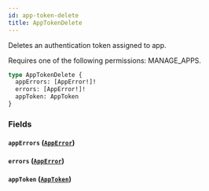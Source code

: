 ```yaml
---
id: app-token-delete
title: AppTokenDelete
---
```



Deletes an authentication token assigned to app. 

Requires one of the following permissions: MANAGE_APPS.

```graphql
type AppTokenDelete {
  appErrors: [AppError!]!
  errors: [AppError!]!
  appToken: AppToken
}
```


### Fields

#### `appErrors` ([`AppError`](../../../developer/api-reference/objects/app-error))




#### `errors` ([`AppError`](../../../developer/api-reference/objects/app-error))




#### `appToken` ([`AppToken`](../../../developer/api-reference/objects/app-token))






